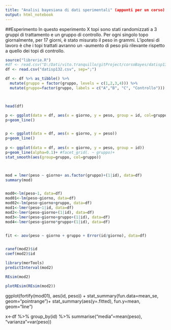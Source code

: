```yaml
---
title: "Analisi bayesiana di dati sperimentali" (appunti per un corso)
output: html_notebook
---
```


##Esperimento
In questo esperimento X topi sono stati randomizzati a 3 gruppi di trattamento e un gruppo di controllo. Per ogni singolo topo giornalmente, per 17 giorni,  è stato misurato il peso in grammi. L'ipotesi di lavoro è che i topi trattati avranno un -aumento di peso più rilevante rispetto a quello dei topi di controllo.

```r
source("librerie.R")
#df <- read.csv("D:/Dati/vito.tranquillo/gitProject/corsoBayes/datisp132.csv", sep=";")
df <- read.csv("datisp132.csv", sep=";")

df <- df %>% as_tibble() %>%  
  mutate(gruppo = factor(gruppo, levels = c(1,2,3,4))) %>% 
  mutate(gruppo=factor(gruppo, labels = c("A","B", "C", "Controllo")))




```

```r
head(df)
```

```r

p <- ggplot(data = df, aes(x = giorno, y = peso, group = id, col=gruppo))
p+geom_line()


p <- ggplot(data = df, aes(x = giorno, y = peso))
p+geom_line()
              
p <- ggplot(data = df, aes(x = giorno, y = peso, group = id))
p+geom_line(alpha=0.1)+ #facet_grid(. ~ gruppo)+
stat_smooth(aes(group=gruppo, col=gruppo)) 



mod = lmer(peso ~ giorno+ as.factor(gruppo)+(1|id), data=df)
summary(mod)



```

```r
mod0<-lm(peso~1, data=df)
mod01<-lm(peso~giorno, data=df)
mod02<-lm(peso~giorno+gruppo, data=df)
mod1<-lmer(peso~1|id, data=df)
mod2<-lmer(peso~giorno+(1|id), data=df)
mod3<-lmer(peso~giorno+gruppo+(1|id), data=df)
mod4<-lmer(peso~giorno*gruppo+(1|id), data=df)


fit <- aov(peso ~ giorno + gruppo + Error(id/giorno), data=df)


ranef(mod2)$id 
coef(mod2)$id

library(merTools)
predictInterval(mod2) 

REsim(mod2)

plotREsim(REsim(mod2))
```
ggplot(fortify(mod01), aes(id, peso)) +
  stat_summary(fun.data=mean_se, geom="pointrange")+
  stat_summary(aes(y=.fitted), fun.y=mean, geom="line")
 

x<-df %>% 
group_by(id) %>% 
summarise("media"=mean(peso), "varianza"=var(peso))





